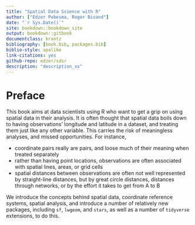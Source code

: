 ```yaml
--- 
title: "Spatial Data Science with R"
author: ["Edzer Pebesma, Roger Bivand"]
date: "`r Sys.Date()`"
site: bookdown::bookdown_site
output: bookdown::gitbook
documentclass: krantz
bibliography: [book.bib, packages.bib]
biblio-style: apalike
link-citations: yes
github-repo: edzer/sdsr
description: "description_xx"
---
```


# Preface {-}

This book aims at data scientists using R who want to get a grip
on using spatial data in their analysis. It is often thought
that spatial data boils down to having observations' longitude
and latitude in a dataset, and treating them just like any other
variable. This carries the risk of meaningless analyses, and missed
opportunities. For instance,

* coordinate pairs really are pairs, and loose much of their meaning 
when treated separately
* rather than having point locations, observations are often 
associated with spatial lines, areas, or grid cells
* spatial distances between observations are often not well
represented by straight-line distances, but by great circle
distances, distances through networks, or by the effort it takes
to get from A to B

We introduce the concepts behind spatial data, coordinate reference
systems, spatial analysis, and introduce a number of relatively
new packages, including `sf`, `lwgeom`, and `stars`, as well as a
number of `tidyverse` extensions, to do this.
